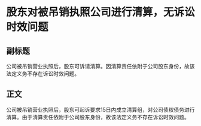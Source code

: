 # 股东对被吊销执照公司进行清算，无诉讼时效问题
## 副标题
公司被吊销营业执照后，股东可诉请清算。因清算责任依附于公司股东身份，故该法定义务不存在诉讼时效问题。
## 正文
公司被吊销营业执照后，股东可起诉要求15日内成立清算组，对公司债权债务进行清算。由于清算责任依附于公司股东身份，故该法定义务不存在诉讼时效问题。